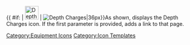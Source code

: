 {{ #if: {{{1|}}} | [[File:DepthCharge.png|36px|link={{{1}}}]] | [[File:DepthCharge.png|Depth Charges|36px]]}}<noinclude>As shown, displays the Depth Charges icon.  If the first parameter is provided, adds a link to that page.
[[Category:Equipment Icons]] [[Category:Icon Templates]]</noinclude>